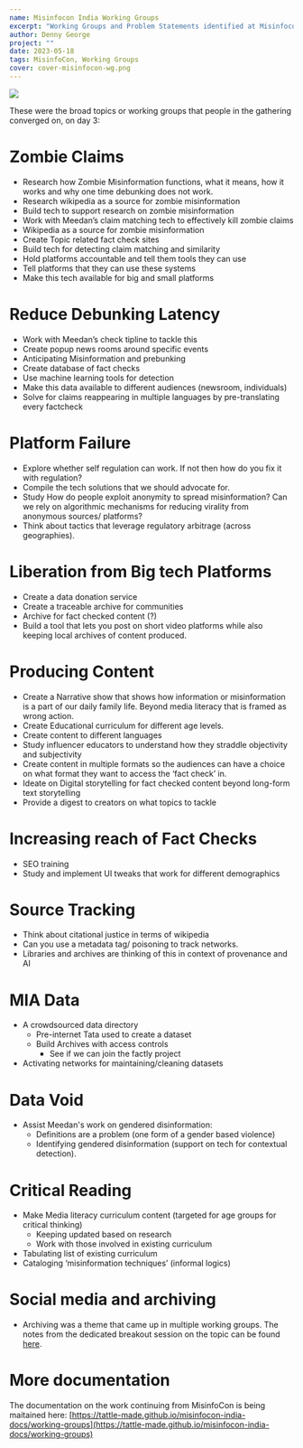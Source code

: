 ```yaml
---
name: Misinfocon India Working Groups
excerpt: "Working Groups and Problem Statements identified at Misinfocon India"
author: Denny George
project: ""
date: 2023-05-18
tags: MisinfoCon, Working Groups
cover: cover-misinfocon-wg.png
---
```


![](/cover-misinfocon-wg.png)

These were the broad topics or working groups that people in the gathering converged on, on day 3:

# Zombie Claims

- Research how Zombie Misinformation functions, what it means, how it works and why one time debunking does not work.
- Research wikipedia as a source for zombie misinformation
- Build tech to support research on zombie misinformation
- Work with Meedan’s claim matching tech to effectively kill zombie claims
- Wikipedia as a source for zombie misinformation
- Create Topic related fact check sites
- Build tech for detecting claim matching and similarity
- Hold platforms accountable and tell them tools they can use
- Tell platforms that they can use these systems
- Make this tech available for big and small platforms

# Reduce Debunking Latency

- Work with Meedan’s check tipline to tackle this
- Create popup news rooms around specific events
- Anticipating Misinformation and prebunking
- Create database of fact checks
- Use machine learning tools for detection
- Make this data available to different audiences (newsroom, individuals)
- Solve for claims reappearing in multiple languages by pre-translating every factcheck

# Platform Failure

- Explore whether self regulation can work. If not then how do you fix it with regulation?
- Compile the tech solutions that we should advocate for.
- Study How do people exploit anonymity to spread misinformation? Can we rely on algorithmic mechanisms for reducing virality from anonymous sources/ platforms?
- Think about tactics that leverage regulatory arbitrage (across geographies).

# Liberation from Big tech Platforms

- Create a data donation service
- Create a traceable archive for communities
- Archive for fact checked content (?)
- Build a tool that lets you post on short video platforms while also keeping local archives of content produced.

# Producing Content

- Create a Narrative show that shows how information or misinformation is a part of our daily family life.
  Beyond media literacy that is framed as wrong action.
- Create Educational curriculum for different age levels.
- Create content to different languages
- Study influencer educators to understand how they straddle objectivity and subjectivity
- Create content in multiple formats so the audiences can have a choice on what format they want to access the ‘fact check’ in.
- Ideate on Digital storytelling for fact checked content beyond long-form text storytelling
- Provide a digest to creators on what topics to tackle

# Increasing reach of Fact Checks

- SEO training
- Study and implement UI tweaks that work for different demographics

# Source Tracking

- Think about citational justice in terms of wikipedia
- Can you use a metadata tag/ poisoning to track networks.
- Libraries and archives are thinking of this in context of provenance and AI

# MIA Data

- A crowdsourced data directory
  - Pre-internet Tata used to create a dataset
  - Build Archives with access controls
    - See if we can join the factly project
- Activating networks for maintaining/cleaning datasets

# Data Void

- Assist Meedan's work on gendered disinformation:
  - Definitions are a problem (one form of a gender based violence)
  - Identifying gendered disinformation (support on tech for contextual detection).

# Critical Reading

- Make Media literacy curriculum content (targeted for age groups for critical thinking)
  - Keeping updated based on research
  - Work with those involved in existing curriculum
- Tabulating list of existing curriculum
- Cataloging ‘misinformation techniques’ (informal logics)

# Social media and archiving
- Archiving was a theme that came up in multiple working groups. The notes from the dedicated breakout session on the topic can be found [here](https://docs.google.com/document/d/1JwqgALWCH4oKAc0HoTztleW8eWDtL9RK01ul5RX0BHI/edit#heading=h.4cywptwoc66x).


# More documentation
The documentation on the work continuing from MisinfoCon is being maitained here: [https://tattle-made.github.io/misinfocon-india-docs/working-groups](https://tattle-made.github.io/misinfocon-india-docs/working-groups)

